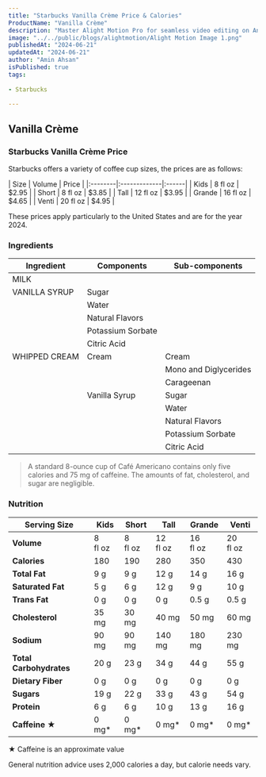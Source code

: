 ```yaml
---
title: "Starbucks Vanilla Crème Price & Calories"
ProductName: "Vanilla Crème" 
description: "Master Alight Motion Pro for seamless video editing on Android, iOS, and Tablets with our ultimate guide, unlocking advanced features and elevating your skills in 2024!"
image: "../../public/blogs/alightmotion/Alight Motion Image 1.png"
publishedAt: "2024-06-21"
updatedAt: "2024-06-21"
author: "Amin Ahsan"
isPublished: true
tags:
 
- Starbucks
      
---
```


 
## Vanilla Crème 
  
### Starbucks Vanilla Crème  Price

Starbucks offers a variety of coffee cup sizes, the prices are as follows:

<div style={{width:"300px"}}>
| Size    | Volume       | Price |
|:--------|:-------------|:------|
| Kids    | 8 fl oz      | $2.95 |
| Short   | 8 fl oz      | $3.85 |
| Tall    | 12 fl oz     | $3.95 |
| Grande  | 16 fl oz     | $4.65 |
| Venti   | 20 fl oz     | $4.95 |
</div>

These prices apply particularly to the United States and are for the year 2024.

### Ingredients
| Ingredient     | Components        | Sub-components                             |
|----------------|-------------------|--------------------------------------------|
| MILK           |                   |                                            |
| VANILLA SYRUP  | Sugar             |                                            |
|                | Water             |                                            |
|                | Natural Flavors   |                                            |
|                | Potassium Sorbate |                                            |
|                | Citric Acid       |                                            |
| WHIPPED CREAM  | Cream             | Cream                                      |
|                |                   | Mono and Diglycerides                      |
|                |                   | Carageenan                                 |
|                | Vanilla Syrup     | Sugar                                      |
|                |                   | Water                                      |
|                |                   | Natural Flavors                            |
|                |                   | Potassium Sorbate                          |
|                |                   | Citric Acid                                |

> A standard 8-ounce cup of Café Americano contains only five calories and 75 mg of caffeine. The amounts of fat, cholesterol, and sugar are negligible.

### Nutrition

| Serving Size      | Kids        | Short       | Tall        | Grande      | Venti       |
|-------------------|-------------|-------------|-------------|-------------|-------------|
| **Volume**        |8 <br/> fl oz|8 <br/> fl oz|12 <br/>fl oz|16 <br/>fl oz|20 <br/>fl oz|
| **Calories**      | 180         | 190         | 280         | 350         | 430         |
| **Total Fat**     | 9 g         | 9 g         | 12 g        | 14  g       | 16  g       |
| **Saturated Fat** | 5 g         | 6 g         | 12 g        | 9 g         | 10  g       |
| **Trans Fat**     | 0 g         | 0 g         | 0  g        | 0.5  g      | 0.5  g      |
| **Cholesterol**   | 35 mg       | 30 mg       | 40  mg      | 50  mg      | 60  mg      |
| **Sodium**        | 90 mg       | 90  mg      | 140  mg     | 180   mg    | 230  mg     |
| **Total Carbohydrates** | 20 g  | 23  g       | 34  g       | 44  g       | 55  g       |
| **Dietary Fiber** | 0 g         | 0 g         | 0 g         | 0 g         | 0 g         |
| **Sugars**        | 19 g        | 22 g        | 33 g        | 43  g       | 54  g       |
| **Protein**       | 6 g         | 6  g        | 10 g        | 13  g       | 16  g       |
| **Caffeine ★**    | 0 mg*      | 0 mg*       | 0 mg*       | 0 mg*       | 0 mg*       |


★ Caffeine is an approximate value

General nutrition advice uses 2,000 calories a day, but calorie needs vary. 